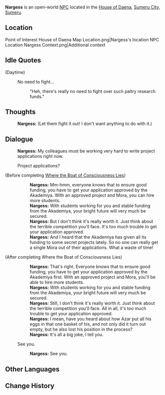 {{Character Infobox
|type             = Open-World NPC
|image            = NPC Nargess.png
|region           = Sumeru
|location         = Sumeru
|affiliation      = Sumeru Akademiya
|title            = Researcher
|ancestry         = <!-- Clan/family -->
|father           = 
|mother           = 
|spouse           = 
|sibling          = 
|child            = 
|relative         = 
|voiceEN          = 
|voiceCN          = 
|voiceJP          = 
|dialoguereward   = 
}}
'''Nargess''' is an open-world [[NPC]] located in the [[House of Daena]], [[Sumeru City]], [[Sumeru]].

==Location==
<gallery>
Point of Interest House of Daena Map Location.png|Nargess's location
NPC Location Nargess Context.png|Additional context
</gallery>
<!--
==Profile==
''(To be added.)''

===Appearance===
''(To be added.)''

==Quests and Events==
{{Quests and Events}}
-->
==Idle Quotes==
{{Dialogue Start}}
;(Daytime)
: {{DIcon|Idle}} No need to fight...
:: {{A|VO Nargess 01.ogg}} "Heh, there's really no need to fight over such paltry research funds."
{{Dialogue End}}

==Thoughts==
{{All Schemes to Know Explanation|name=Nargess}}
:{{A|VO Nargess All Schemes to Know 01.ogg}} '''Nargess:''' (Let them fight it out! I don't want anything to do with it.)

==Dialogue==
{{Dialogue Start}}
:'''Nargess:''' My colleagues must be working very hard to write project applications right now.
:{{DIcon}} Project applications?
;(Before completing [[Where the Boat of Consciousness Lies]])
::'''Nargess:''' Mm-hmm, everyone knows that to ensure good funding, you have to get your application approved by the Akademiya. With an approved project and Mora, you can hire more students.
::'''Nargess:''' With students working for you and stable funding from the Akademiya, your bright future will very much be secured.
::'''Nargess:''' But I don't think it's really worth it. Just think about the terrible competition you'll face. It's too much trouble to get your application approved.
::'''Nargess:''' And I heard that the Akademiya has given all its funding to some secret projects lately. So no one can really get a single Mora out of their applications. What a waste of time!
;(After completing Where the Boat of Consciousness Lies)
::'''Nargess:''' That's right. Everyone knows that to ensure good funding, you have to get your application approved by the Akademiya first. With an approved project and Mora, you'll be able to hire more students.
::'''Nargess:''' With students working for you and stable funding from the Akademiya, your bright future will very much be secured.
::'''Nargess:''' Still, I don't think it's really worth it. Just think about the terrible competition you'll face. All in all, it's too much trouble to get your application approved.
::'''Nargess:''' I mean, have you heard about how Azar put all his eggs in that one basket of his, and not only did it turn out empty, but he also lost his position in the process?
::'''Nargess:''' It's all a big joke, I tell you.
:{{DIcon}} See you.
::'''Nargess:''' See you.
{{Dialogue End}}
<!--
==Event Dialogue==
===Event Name===
{{Dialogue Start}}
:'''{{subst:PAGENAME}}:'''
{{Dialogue End}}

==Trivia==
* 
-->

==Other Languages==
{{Other Languages
|default_hidden = 1
|en      = Nargess
|zhs     = 纳吉斯
|zhs_rm  = Nàjísī
|zht     = 納吉斯
|zht_rm  = Nàjísī
|ja      = ナルジェス
|ja_rm   = Narujesu
|ko      = 나르게스
|es      = Nargess
|fr      = Nargess
|ru      = Наргесс
|th      = Nargess
|vi      = Nargess
|de      = Nargess
|id      = Nargess
|pt      = Nargess
|tr      = Nargess
|it      = Nargess
}}

==Change History==
{{Change History|3.0}}
<!--
==References==
{{Reflist}}
-->